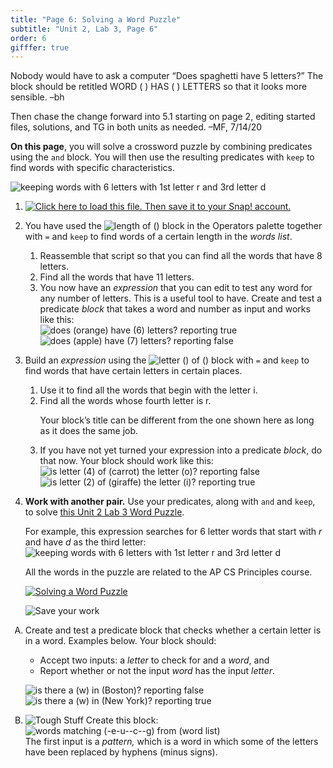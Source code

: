 ```yaml
---
title: "Page 6: Solving a Word Puzzle"
subtitle: "Unit 2, Lab 3, Page 6"
order: 6
gifffer: true
---
```


::: todo
<p>Nobody would have to ask a computer "Does spaghetti have 5 letters?"
The block should be retitled WORD ( ) HAS ( ) LETTERS so that it looks
more sensible. --bh</p>

<p>Then chase the change forward into 5.1 starting on page 2, editing
started files, solutions, and TG in both units as needed. --MF,
7/14/20</p>
:::

::: learn
<p><strong>On this page</strong>, you will solve a crossword puzzle by
combining predicates using the <code>and</code> block. You will then use
the resulting predicates with <code>keep</code> to find words with
specific characteristics.</p>

<img src="/img/2-complexity/radiux.png" title="keeping words with 6 letters with 1st letter r and 3rd letter d" alt="keeping words with 6 letters with 1st letter r and 3rd letter d" class="ms-4"/>
:::

::: {#first .forYouToDo}
<ol>

<li><a class="run" href="/prog/2-complexity/U2L3-WordPuzzleSolver.xml" target="_blank"><img src="/img/icons/load-save.png" title="Click here to load this file. Then save it to your Snap! account." alt="Click here to load this file. Then save it to your Snap! account." class="inline"/></a></li>

<li>

You have used the
<img src="/img/blocks/length-of-blank-operator.png" title="length of ()" alt="length of ()" class="inline"/>
block in the Operators palette together with <code>=</code> and
<code>keep</code> to find words of a certain length in the <var>words
list</var>.

<ol>

<li>Reassemble that script so that you can find all the words that have
8 letters.</li>

<li>Find all the words that have 11 letters.</li>

<li>You now have an <em>expression</em> that you can edit to test any
word for any number of letters. This is a useful tool to have. Create
and test a predicate <em>block</em> that takes a word and number as
input and works like this:<br />
<img src="/img/2-complexity/does-orange-6-letters-true.png" title="does (orange) have (6) letters? reporting true" alt="does (orange) have (6) letters? reporting true" class="ms-4"/>
<img src="/img/2-complexity/does-apple-7-letters-false.png" title="does (apple) have (7) letters? reporting false" alt="does (apple) have (7) letters? reporting false" class="ms-4"/></li>

</ol>

</li>

<li>

Build an <em>expression</em> using the
<img src="/img/blocks/letter-blank-of-blank.png" title="letter () of ()" alt="letter () of ()" class="inline"/>
block with <code>=</code> and <code>keep</code> to find words that have
certain letters in certain places.

<ol>

<li>Use it to find all the words that begin with the letter i.</li>

<li>Find all the words whose fourth letter is r.</li>

::: sidenote
Your block's title can be different from the one shown here as long as
it does the same job.
:::

<li>If you have not yet turned your expression into a predicate
<em>block</em>, do that now. Your block should work like this: <br />
<img src="/img/2-complexity/is-letter-4-of-carrot-o-reporting-false.png" title="is letter (4) of (carrot) the letter (o)? reporting false" alt="is letter (4) of (carrot) the letter (o)? reporting false" class="ms-4"/>
<img src="/img/2-complexity/is-letter-2-of-giraffe-i-reporting-true.png" title="is letter (2) of (giraffe) the letter (i)? reporting true" alt="is letter (2) of (giraffe) the letter (i)? reporting true" class="ms-4"/></li>

</ol>

</li>

<li>

<strong>Work with another pair.</strong> Use your predicates, along with
<code>and</code> and <code>keep</code>, to solve
<a href="https://drive.google.com/open?id=1x8ShDe58qUQJDK8n97xoQGY4J4rw9aDsJCmkY-6SQc0" target="_blank" title="Solving a Word Puzzle">this
Unit 2 Lab 3 Word Puzzle</a>.<br />

::: endnote


For example, this expression searches for 6 letter words that start with
<var>r</var> and have <var>d</var> as the third letter:
<img src="/img/2-complexity/radiux.png" title="keeping words with 6 letters with 1st letter r and 3rd letter d" alt="keeping words with 6 letters with 1st letter r and 3rd letter d" class="ms-4"/>
:::

::: AP-only
::: vocab
<p>All the words in the puzzle are related to the AP CS Principles
course.</p>
:::
:::

<a class="run" href="https://drive.google.com/open?id=1x8ShDe58qUQJDK8n97xoQGY4J4rw9aDsJCmkY-6SQc0" target="_blank"><img src="/img/2-complexity/crossword.jpg" title="Solving a Word Puzzle" alt="Solving a Word Puzzle" class="ms-4"/></a>

</li>

<img src="/img/icons/save-now.png" title="Save your work" alt="Save your work" class="float-end"/>

</ol>
:::

::: takeItFurther
<ol type="A">

<li>

Create and test a predicate block that checks whether a certain letter
is in a word. Examples below. Your block should:

<ul>

<li>Accept two inputs: a <var>letter</var> to check for and a
<var>word</var>, and</li>

<li>Report whether or not the input <var>word</var> has the input
<var>letter</var>.</li>

</ul>

<img src="/img/2-complexity/is-w-in-boston-reporting-false.png" title="is there a (w) in (Boston)? reporting false" alt="is there a (w) in (Boston)? reporting false" class="ms-4"/>
<img src="/img/2-complexity/is-w-in-new-york-reporting-true.png" title="is there a (w) in (New York)? reporting true" alt="is there a (w) in (New York)? reporting true" class="ms-4"/>

</li>

<li><img src="/img/icons/tough-stuff-mini.png" title="Tough Stuff" alt="Tough Stuff" class="inline"/>
Create this block:<br />
<img src="/img/2-complexity/pattern-matcher.png" title="words matching (-e-u--c--g) from (word list)" alt="words matching (-e-u--c--g) from (word list)" class="ms-4"/><br />
The first input is a <em>pattern,</em> which is a word in which some of
the letters have been replaced by hyphens (minus
signs).<!--  The hard part will be to write a helper<br />
<img src="/img/2-complexity/does-word-match-pattern.png" alt="does word (foo) match pattern (f-o) ?" title="does word (foo) match pattern (f-o) ?"><br />
that checks whether each letter in the pattern is either the same as the corresponding letter of the input word or a hyphen. --></li>

</ol>
:::
